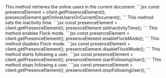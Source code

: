 

<Steps>
<Step title="getOnlineUsersOnCurrentDocument()">
This method retrieves the online users in the current document.
```jsx
const presenceElement = client.getPresenceElement();
presenceElement.getOnlineUsersOnCurrentDocument();
```
</Step>

<Step title="setInactivityTime()">
This method sets the inactivity time.
```jsx
const presenceElement = client.getPresenceElement();
presenceElement.setInactivityTime();
```
</Step>

<Step title="enableFlockMode()">
This method enables Flock mode.
```jsx
const presenceElement = client.getPresenceElement();
presenceElement.enableFlockMode();
```
</Step>

<Step title="disableFlockMode()">
This method disables Flock mode.
```jsx
const presenceElement = client.getPresenceElement();
presenceElement.disableFlockMode();
```
</Step>

<Step title="startFollowingUser()">
This method starts following a user.
```jsx
const presenceElement = client.getPresenceElement();
presenceElement.startFollowingUser();
```
</Step>

<Step title="stopFollowingUser()">
This method stops following a user.
```jsx
const presenceElement = client.getPresenceElement();
presenceElement.stopFollowingUser();
```
</Step>
</Steps>